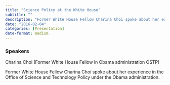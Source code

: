```yaml
---
title: "Science Policy at the White House"
subtitle: ""
description: "Former White House Fellow Charina Choi spoke about her experience in the Office of Science and Technology Policy under the Obama administration."
date: "2016-02-04"
categories: [Presentation]
date-format: medium 
---
```


### Speakers  
Charina Choi (Former White House Fellow in Obama administration OSTP)

Former White House Fellow Charina Choi spoke about her experience in the Office of Science and Technology Policy under the Obama administration.

